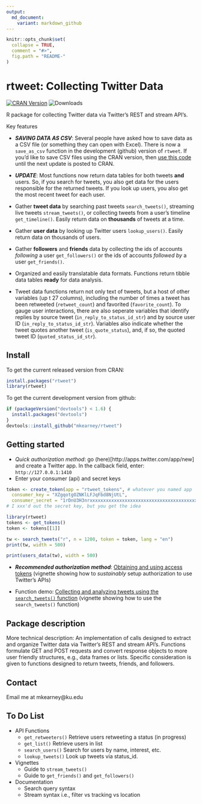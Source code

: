 ```yaml
---
output:
  md_document:
    variant: markdown_github
---
```


<!-- README.md is generated from README.Rmd. Please edit that file -->

```r
knitr::opts_chunk$set(
  collapse = TRUE,
  comment = "#>",
  fig.path = "README-"
)
```


# rtweet: Collecting Twitter Data

[![CRAN Version](http://www.r-pkg.org/badges/version/rtweet)](http://cran.r-project.org/package=rtweet)
![Downloads](http://cranlogs.r-pkg.org/badges/rtweet)

R package for collecting Twitter data via Twitter's REST and stream API's.

Key features

- ***SAVING DATA AS CSV***: Several people have asked how to save data
as a CSV file (or something they can open with Excel). There is now a 
`save_as_csv` function in the development (github) version of `rtweet`.
If you'd like to save CSV files using the CRAN version, then 
[use this code](https://gist.github.com/mkearney/7474b64f9db177435de540f5fa63a087)
until the next update is posted to CRAN.

- ***UPDATE***: Most functions now return data tables for both tweets
**and** users. So, if you search for tweets, you also get data
for the users responsible for the returned tweets. If you look up
users, you also get the most recent tweet for each user.

- Gather **tweet data** by searching past tweets `search_tweets()`, 
streaming live tweets `stream_tweets()`, or collecting tweets from 
a user's timeline `get_timeline()`. Easily return data on 
**thousands** of tweets at a time.

- Gather **user data** by looking up Twitter users `lookup_users()`.
Easily return data on thousands of users.

- Gather **followers** and **friends** data by collecting the ids of 
accounts *following* a user `get_followers()` or the ids of 
accounts *followed by* a user `get_friends()`.

- Organized and easily translatable data formats. Functions return
tibble data tables **ready** for data analysis.

- Tweet data functions return not only text of tweets, but a host of 
other variables (up t 27 columns), including the number of times 
a tweet has been retweeted (`retweet_count`) and 
favorited (`favorite_count`). To gauge user interactions, there are 
also seperate variables that identify replies by source tweet 
(`in_reply_to_status_id_str`) and by source user ID 
(`in_reply_to_status_id_str`). Variables also indicate whether the 
tweet quotes another tweet (`is_quote_status`), and, if so, the 
quoted tweet ID (`quoted_status_id_str`).

## Install
To get the current released version from CRAN:
```r
install.packages("rtweet")
library(rtweet)
```

To get the current development version from github:
```r
if (packageVersion("devtools") < 1.6) {
  install.packages("devtools")
}
devtools::install_github("mkearney/rtweet")
```

## Getting started

- *Quick authorization method*: go (here)[http://apps.twitter.com/app/new]
and create a Twitter app. In the callback field, enter: 
`http://127.0.0.1:1410`
- Enter your consumer (api) and secret keys

```r
token <- create_token(app = "rtweet_tokens", # whatever you named app
  consumer_key = "XZgqotgOZNKlLFJqFbd8NjUtL",
  consumer_secret = "1rDnU3H3nrxxxxxxxxxxxxxxxxxxxxxxxxxxxxxxxxxxxxxxxx")
# I xxx'd out the secret key, but you get the idea
```

```r
library(rtweet)
tokens <- get_tokens()
token <- tokens[[1]]
```

```r
tw <- search_tweets("r", n = 1200, token = token, lang = "en")
print(tw, width = 500)
```


```r
print(users_data(tw), width = 500)
```

- ***Recommended authorization method***: 
[Obtaining and using access tokens](https://github.com/mkearney/rtweet/blob/master/vignettes/tokens.md)
(vignette showing how to *sustainably* setup authorization to use 
Twitter's APIs)

- Function demo: [Collecting and analyzing tweets using the `search_tweets()` function](https://github.com/mkearney/rtweet/blob/master/vignettes/search_tweets.md) 
(vignette showing how to use the `search_tweets()` function)

## Package description

More technical description: An implementation of calls designed to extract
and organize Twitter data via Twitter's REST and stream
API's. Functions formulate GET and POST requests and
convert response objects to more user friendly structures,
e.g., data frames or lists. Specific consideration is
given to functions designed to return tweets, friends,
and followers.

## Contact
Email me at mkearney@ku.edu


## To Do List

- API Functions
  - `get_retweeters()` Retrieve users retweeting a status (in progress)
  - `get_list()` Retrieve users in list
  - `search_users()` Search for users by name, interest, etc.
  - `lookup_tweets()` Look up tweets via status_id.
 
- Vignettes
  - Guide to `stream_tweets()`
  - Guide to `get_friends()` and `get_followers()`

- Documentation
  - Search query syntax
  - Stream syntax i.e., filter vs tracking vs location
